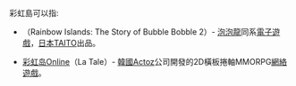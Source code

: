 彩虹島可以指:

*{{Tsl|en|Rainbow Islands: The Story of Bubble Bobble 2|彩虹岛 (1987年游戏)}}（Rainbow Islands: The Story of Bubble Bobble 2）- [[泡泡龍_(1986年遊戲)|泡泡龍]]同系[[電子遊戲|電子遊戲]]，[[日本|日本]][[TAITO|TAITO]]出品。
*[[彩虹岛Online|彩虹岛Online]]（La Tale）- [[韓國|韓國]]Actoz公司開發的2D橫板捲軸MMORPG[[網絡遊戲|網絡遊戲]]。

{{disambig|Cat=三字作品消歧义}}